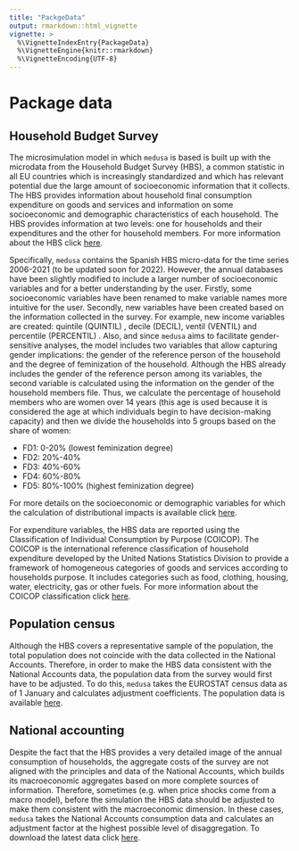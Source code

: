 ```yaml
---
title: "PackgeData"
output: rmarkdown::html_vignette
vignette: >
  %\VignetteIndexEntry{PackageData}
  %\VignetteEngine{knitr::rmarkdown}
  %\VignetteEncoding{UTF-8}
---
```


# Package data 


## Household Budget Survey

The microsimulation model in which `medusa` is based  is built up with the microdata from the Household Budget Survey (HBS), a common statistic in all EU countries which is increasingly standardized and which has relevant potential due the large amount of socioeconomic information that it collects. The HBS provides information about household final consumption expenditure on goods and services and information on some socioeconomic and demographic characteristics of each household. The HBS provides information at two levels: one for households and their expenditures and the other for household members. For more information about the HBS click [here](https://ec.europa.eu/eurostat/web/household-budget-surveys).

Specifically, `medusa` contains the Spanish HBS micro-data for the time series 2006-2021 (to be updated soon for 2022). However, the annual databases have been slightly modified to include a larger number of socioeconomic variables and for a better understanding by the user.  Firstly, some socioeconomic variables have been renamed to make variable names more intuitive for the user. Secondly, new variables have been created based on the information collected in the survey. For example, new income variables are created: quintile (QUINTIL) , decile (DECIL), ventil (VENTIL) and percentile (PERCENTIL) . Also, and since `medusa` aims to facilitate gender-sensitive analyses, the model includes two variables that allow capturing gender implications: the gender of the reference person of the household and the degree of feminization of the household. Although the HBS already includes the gender of the reference person among its variables, the second variable is calculated using the information on the gender of the household members file. Thus, we calculate the percentage of household members who are women over 14 years (this age is used because it is considered the age at which individuals begin to have decision-making capacity) and then we divide the households into 5 groups based on the share of women:

- FD1: 0-20% (lowest feminization degree)
- FD2: 20%-40%
- FD3: 40%-60% 
- FD4: 60%-80% 
- FD5: 80%-100% (highest feminization degree)

For more details on the socioeconomic or demographic variables for which the calculation of distributional impacts is available click [here](https://bc3lc.github.io/medusa/articles/AvailableVariables.html).

For expenditure variables, the HBS data are reported using the Classification of Individual Consumption by Purpose (COICOP). The COICOP is the international reference classification of household expenditure developed by the United Nations Statistics Division to provide a framework of homogeneous categories of goods and services according to households purpose. It includes categories such as food, clothing, housing, water, electricity, gas or other fuels. For more information about the COICOP classification click [here](https://unstats.un.org/unsd/classifications/unsdclassifications/COICOP_2018_-_pre-edited_white_cover_version_-_2018-12-26.pdf).

## Population census 

Although the HBS covers a representative sample of the population, the total population does not coincide with the data collected in the National Accounts. Therefore, in order to make the HBS data consistent with the National Accounts data, the population data from the survey would first have to be adjusted. To do this, `medusa` takes the EUROSTAT census data as of 1 January and calculates adjustment coefficients. The population data is available [here](https://ec.europa.eu/eurostat/databrowser/view/tps00001/default/table?lang=en&category=t_demo.t_demo_pop).

## National accounting

Despite the fact that the HBS provides a very detailed image of the annual consumption of households, the aggregate costs of the survey are not aligned with the principles and data of the National Accounts, which builds its macroeconomic aggregates based on more complete sources of information. Therefore, sometimes (e.g. when price shocks come from a macro model), before the simulation the HBS data should be adjusted to make them consistent with the macroeconomic dimension. In these cases,  `medusa` takes the National Accounts consumption data and calculates an adjustment factor at the highest possible level of disaggregation. To download the latest data click [here](https://github.com/bc3LC/medusa/blob/main/inst/extdata/gcfhogares95_22.csv).

